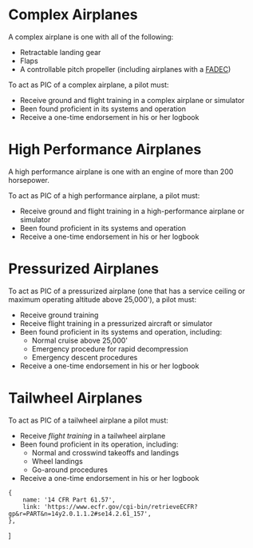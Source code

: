 

# Complex Airplanes

A complex airplane is one with all of the following:

-   Retractable landing gear
-   Flaps
-   A controllable pitch propeller (including airplanes with a
    [FADEC](https://en.wikipedia.org/wiki/FADEC))

To act as PIC of a complex airplane, a pilot must:

-   Receive ground and flight training in a complex airplane or simulator
-   Been found proficient in its systems and operation
-   Receive a one-time endorsement in his or her logbook

<Reg part="61.31(e)" />

# High Performance Airplanes

A high performance airplane is one with an engine of more than 200 horsepower.

To act as PIC of a high performance airplane, a pilot must:

-   Receive ground and flight training in a high-performance airplane or
    simulator
-   Been found proficient in its systems and operation
-   Receive a one-time endorsement in his or her logbook

<Reg part="61.31(f)" />

# Pressurized Airplanes

To act as PIC of a pressurized airplane (one that has a service ceiling or
maximum operating altitude above 25,000'), a pilot must:

-   Receive ground training
-   Receive flight training in a pressurized aircraft or simulator
-   Been found proficient in its systems and operation, including:
    -   Normal cruise above 25,000'
    -   Emergency procedure for rapid decompression
    -   Emergency descent procedures
-   Receive a one-time endorsement in his or her logbook

<Reg part="61.31(g)" />

# Tailwheel Airplanes

To act as PIC of a tailwheel airplane a pilot must:

-   Receive _flight training_ in a tailwheel airplane
-   Been found proficient in its operation, including:
    -   Normal and crosswind takeoffs and landings
    -   Wheel landings
    -   Go-around procedures
-   Receive a one-time endorsement in his or her logbook

<Reg part="61.31(i)" />

    {
        name: '14 CFR Part 61.57',
        link: 'https://www.ecfr.gov/cgi-bin/retrieveECFR?gp&r=PART&n=14y2.0.1.1.2#se14.2.61_157',
    },
]
